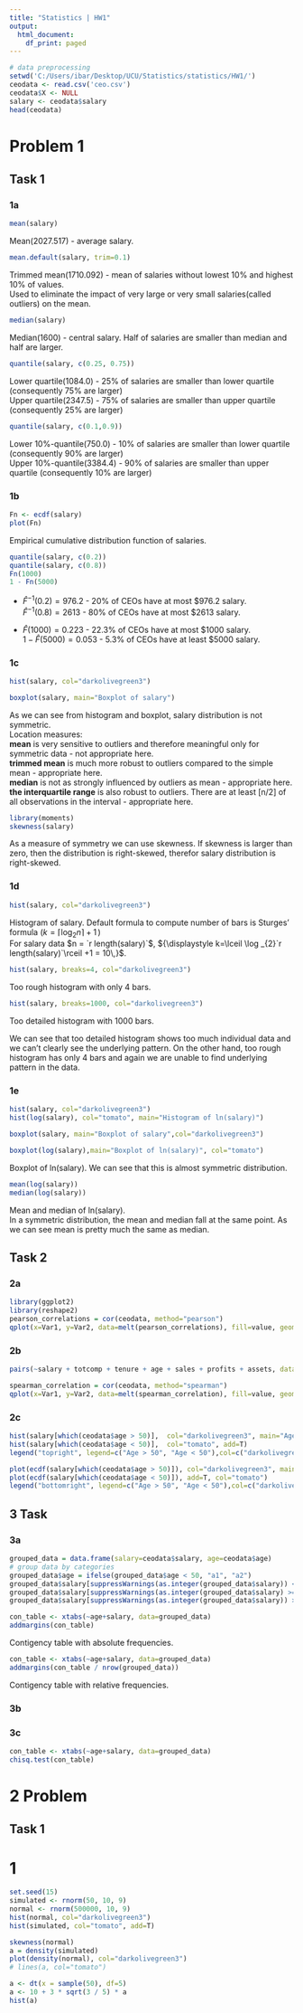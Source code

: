 ```yaml
---
title: "Statistics | HW1"
output:
  html_document:
    df_print: paged
---
```


```r
# data preprocessing
setwd('C:/Users/ibar/Desktop/UCU/Statistics/statistics/HW1/')
ceodata <- read.csv('ceo.csv')
ceodata$X <- NULL
salary <- ceodata$salary
head(ceodata)
```
# Problem 1

## Task 1

### 1a
```r
mean(salary)
```
Mean(2027.517) - average salary.

```r
mean.default(salary, trim=0.1)
```
Trimmed mean(1710.092) - mean of salaries without lowest 10% and highest 10% of values.  
Used to eliminate the impact of very large or very small salaries(called outliers) on the mean.

```r
median(salary)
```
Median(1600) - central salary. Half of salaries are smaller than median and half are larger.


```r
quantile(salary, c(0.25, 0.75))
```
Lower quartile(1084.0) - 25% of salaries are smaller than lower quartile (consequently 75% are larger)  
Upper quartile(2347.5) - 75% of salaries are smaller than upper quartile (consequently 25% are larger)


```r
quantile(salary, c(0.1,0.9))
```
Lower 10%-quantile(750.0) - 10% of salaries are smaller than lower quartile (consequently 90% are larger)  
Upper 10%-quantile(3384.4) - 90% of salaries are smaller than upper quartile (consequently 10% are larger)



### 1b

```r
Fn <- ecdf(salary)
plot(Fn)
```

Empirical cumulative distribution function of salaries.

```r
quantile(salary, c(0.2))
quantile(salary, c(0.8))
Fn(1000)
1 - Fn(5000)
```
*
  $\hat{F}^{-1}(0.2)=976.2$ - 20% of CEOs have at most $976.2 salary.  
  $\hat{F}^{-1}(0.8)=2613$ - 80% of CEOs have at most $2613 salary.

*
  $\hat{F}(1000)=0.223$ - 22.3% of CEOs have at most $1000 salary.  
  $1 - \hat{F}(5000)=0.053$ - 5.3% of CEOs have at least $5000 salary.



### 1c

```r
hist(salary, col="darkolivegreen3")
```
```r
boxplot(salary, main="Boxplot of salary")
```

As we can see from histogram and boxplot, salary distribution is not symmetric.  
Location measures:  
**mean** is very sensitive to outliers and therefore meaningful only for symmetric data - not appropriate here.  
**trimmed mean** is much more robust to outliers compared to the simple mean - appropriate here.  
**median** is not as strongly influenced by outliers as mean - appropriate here.  
**the interquartile range** is also robust to outliers. There are at least [n/2] of all observations in the interval - appropriate here.  


```r
library(moments)
skewness(salary)

```
As a measure of symmetry we can use skewness.
If skewness is larger than zero, then the distribution is right-skewed, therefor salary distribution is right-skewed.



### 1d
```r
hist(salary, col="darkolivegreen3")
```

Histogram of salary. Default formula to compute number of bars is Sturges' formula (${\displaystyle k=\lceil \log _{2}n\rceil +1\,}$)  
For salary data $n = `r length(salary)`$, ${\displaystyle k=\lceil \log _{2}`r length(salary)`\rceil +1 = 10\,}$.


```r
hist(salary, breaks=4, col="darkolivegreen3")
```

Too rough histogram with only 4 bars.

```r
hist(salary, breaks=1000, col="darkolivegreen3")
```

Too detailed histogram with 1000 bars.

We can see that too detailed histogram shows too much individual data and we can't clearly see the underlying pattern.
On the other hand, too rough histogram has only 4 bars and again we are unable to find underlying pattern in the data.



### 1e
```r
hist(salary, col="darkolivegreen3")
hist(log(salary), col="tomato", main="Histogram of ln(salary)")
```


```r
boxplot(salary, main="Boxplot of salary",col="darkolivegreen3")
```

```r
boxplot(log(salary),main="Boxplot of ln(salary)", col="tomato")
```

Boxplot of ln(salary). We can see that this is almost symmetric distribution.


```r
mean(log(salary))
median(log(salary))
```
Mean and median of ln(salary).  
In a symmetric distribution, the mean and median fall at the same point.
As we can see mean is pretty much the same as median.



## Task 2

### 2a


```r
library(ggplot2)
library(reshape2)
pearson_correlations = cor(ceodata, method="pearson")
qplot(x=Var1, y=Var2, data=melt(pearson_correlations), fill=value, geom="tile") + scale_fill_gradient(low = "white", high = "red")
```



### 2b
```r
pairs(~salary + totcomp + tenure + age + sales + profits + assets, data=ceodata, main="CEO Scatterplot Matrix")
```

```r
spearman_correlation = cor(ceodata, method="spearman")
qplot(x=Var1, y=Var2, data=melt(spearman_correlation), fill=value, geom="tile") + scale_fill_gradient(low = "white", high = "red")

```



### 2c

```r
hist(salary[which(ceodata$age > 50)],  col="darkolivegreen3", main="Age>50 and Age<50 Histograms Of Salary", xlab = "Salary")
hist(salary[which(ceodata$age < 50)],  col="tomato", add=T)
legend("topright", legend=c("Age > 50", "Age < 50"),col=c("darkolivegreen3", "tomato"), lwd=5)
```

```r
plot(ecdf(salary[which(ceodata$age > 50)]), col="darkolivegreen3", main="Salary ECDF for Age>50 and Age<50")
plot(ecdf(salary[which(ceodata$age < 50)]), add=T, col="tomato")
legend("bottomright", legend=c("Age > 50", "Age < 50"),col=c("darkolivegreen3", "tomato"), lwd=5)
```

## 3 Task

### 3a
```r
grouped_data = data.frame(salary=ceodata$salary, age=ceodata$age)
# group data by categories 
grouped_data$age = ifelse(grouped_data$age < 50, "a1", "a2")
grouped_data$salary[suppressWarnings(as.integer(grouped_data$salary)) < 2000] <- "s1"
grouped_data$salary[suppressWarnings(as.integer(grouped_data$salary) >= 2000) & suppressWarnings(as.integer(grouped_data$salary)) < 4000] <- "s2"
grouped_data$salary[suppressWarnings(as.integer(grouped_data$salary)) >= 4000] <- "s3"
```
```r
con_table <- xtabs(~age+salary, data=grouped_data)
addmargins(con_table)
```
Contigency table with absolute frequencies.

```r
con_table <- xtabs(~age+salary, data=grouped_data)
addmargins(con_table / nrow(grouped_data))
```
Contigency table with relative frequencies.

### 3b


### 3c
```r
con_table <- xtabs(~age+salary, data=grouped_data)
chisq.test(con_table)
```

# 2 Problem

## Task 1

# 1
```r
set.seed(15)
simulated <- rnorm(50, 10, 9)
normal <- rnorm(500000, 10, 9)
hist(normal, col="darkolivegreen3")
hist(simulated, col="tomato", add=T)

skewness(normal)
a = density(simulated)
plot(density(normal), col="darkolivegreen3")
# lines(a, col="tomato")
```

```r
a <- dt(x = sample(50), df=5)
a <- 10 + 3 * sqrt(3 / 5) * a
hist(a)
```

